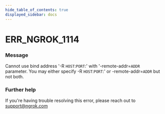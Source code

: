 ```yaml
---
hide_table_of_contents: true
displayed_sidebar: docs
---
```



# ERR_NGROK_1114

### Message
Cannot use bind address '-R `HOST`:`PORT`:' with '-remote-addr=`ADDR` parameter.
You may either specify -R `HOST`:`PORT`:' or -remote-addr=`ADDR` but not both.

<ErrorDetails error='err_ngrok_1114' />


### Further help
If you're having trouble resolving this error, please reach out to [support@ngrok.com](mailto:support@ngrok.com?subject=Help%20with%20ERR_NGROK_1114)

